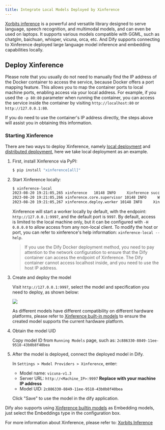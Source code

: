 ```yaml
---
title: Integrate Local Models Deployed by Xinference
---
```



[Xorbits inference](https://github.com/xorbitsai/inference) is a powerful and versatile library designed to serve language, speech recognition, and multimodal models, and can even be used on laptops. It supports various models compatible with GGML, such as chatglm, baichuan, whisper, vicuna, orca, etc. And Dify supports connecting to Xinference deployed large language model inference and embedding capabilities locally.

## Deploy Xinference

Please note that you usually do not need to manually find the IP address of the Docker container to access the service, because Docker offers a port mapping feature. This allows you to map the container ports to local machine ports, enabling access via your local address. For example, if you used the `-p 80:80` parameter when running the container, you can access the service inside the container by visiting `http://localhost:80` or `http://127.0.0.1:80`.

If you do need to use the container's IP address directly, the steps above will assist you in obtaining this information.

### Starting Xinference

There are two ways to deploy Xinference, namely [local deployment](https://github.com/xorbitsai/inference/blob/main/README.md#local) and [distributed deployment](https://github.com/xorbitsai/inference/blob/main/README.md#distributed), here we take local deployment as an example.

1.  First, install Xinference via PyPI:

    ```bash
    $ pip install "xinference[all]"
    ```
2.  Start Xinference locally:

    ```bash
    $ xinference-local
    2023-08-20 19:21:05,265 xinference   10148 INFO     Xinference successfully started. Endpoint: http://127.0.0.1:9997
    2023-08-20 19:21:05,266 xinference.core.supervisor 10148 INFO     Worker 127.0.0.1:37822 has been added successfully
    2023-08-20 19:21:05,267 xinference.deploy.worker 10148 INFO     Xinference worker successfully started.
    ```

    Xinference will start a worker locally by default, with the endpoint: `http://127.0.0.1:9997`, and the default port is `9997`. By default, access is limited to the local machine only, but it can be configured with `-H 0.0.0.0` to allow access from any non-local client. To modify the host or port, you can refer to xinference's help information: `xinference-local --help`.

    > If you use the Dify Docker deployment method, you need to pay attention to the network configuration to ensure that the Dify container can access the endpoint of Xinference. The Dify container cannot access localhost inside, and you need to use the host IP address.
3.  Create and deploy the model

    Visit `http://127.0.0.1:9997`, select the model and specification you need to deploy, as shown below:

    ![](https://assets-docs.dify.ai/dify-enterprise-mintlify/en/development/models-integration/6945f8e7a0ae88d1f67f988d53d420bd.png)

    As different models have different compatibility on different hardware platforms, please refer to [Xinference built-in models](https://inference.readthedocs.io/en/latest/models/builtin/index.html) to ensure the created model supports the current hardware platform.
4.  Obtain the model UID

    Copy model ID from `Running Models` page, such as: `2c886330-8849-11ee-9518-43b0b8f40bea`
5.  After the model is deployed, connect the deployed model in Dify.

    In `Settings > Model Providers > Xinference`, enter:

    * Model name: `vicuna-v1.3`
    * Server URL: `http://<Machine_IP>:9997` **Replace with your machine IP address**
    * Model UID: `2c886330-8849-11ee-9518-43b0b8f40bea`

    Click "Save" to use the model in the dify application.

Dify also supports using [Xinference builtin models](https://github.com/xorbitsai/inference/blob/main/README.md#builtin-models) as Embedding models, just select the Embeddings type in the configuration box.

For more information about Xinference, please refer to: [Xorbits Inference](https://github.com/xorbitsai/inference)
